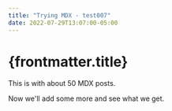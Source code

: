 ```yaml
---
title: "Trying MDX - test007"
date: 2022-07-29T13:07:00-05:00
---
```


# {frontmatter.title}

This is with about 50 MDX posts.

Now we'll add some more and see what we get.
